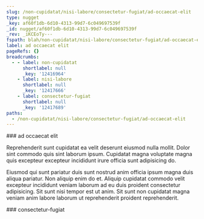 ```yaml
---
slug: /non-cupidatat/nisi-labore/consectetur-fugiat/ad-occaecat-elit
type: nugget
_key: af60f1db-6d10-4313-99d7-6c049697539f
_id: nugget/af60f1db-6d10-4313-99d7-6c049697539f
_rev: _iKCEoTy---
fspath: blah/non-cupidatat/nisi-labore/consectetur-fugiat/ad-occaecat-elit.md
label: ad occaecat elit
pageRefs: {}
breadcrumbs:
  - - label: non-cupidatat
      shortlabel: null
      _key: '12416964'
    - label: nisi-labore
      shortlabel: null
      _key: '12417666'
    - label: consectetur-fugiat
      shortlabel: null
      _key: '12417689'
paths:
  - /non-cupidatat/nisi-labore/consectetur-fugiat/ad-occaecat-elit
---
```


<NuggetArea>
<Nugget slug="/non-cupidatat/nisi-labore/consectetur-fugiat/ad-occaecat-elit" type="nugget" _key="af60f1db-6d10-4313-99d7-6c049697539f" _id="nugget/af60f1db-6d10-4313-99d7-6c049697539f" _rev="_iKCEoTy---" fspath="blah/non-cupidatat/nisi-labore/consectetur-fugiat/ad-occaecat-elit.md" label="ad occaecat elit" paths="/non-cupidatat/nisi-labore/consectetur-fugiat/ad-occaecat-elit">
<NuggetBody>
### ad occaecat elit

Reprehenderit sunt cupidatat ea velit deserunt eiusmod nulla mollit. Dolor sint commodo quis sint laborum ipsum. Cupidatat magna voluptate magna quis excepteur excepteur incididunt irure officia sunt adipisicing do.

Eiusmod qui sunt pariatur duis sunt nostrud anim officia ipsum magna duis aliqua pariatur. Non aliquip enim do et. Aliquip cupidatat commodo velit excepteur incididunt veniam laborum ad eu duis proident consectetur adipisicing. Sit sunt nisi tempor est ut anim. Sit sunt non cupidatat magna veniam anim labore laborum ut reprehenderit proident reprehenderit.

</NuggetBody>
<Breadcrumbs>
<Crumbs>
<Crumb _key="12416964" label="non-cupidatat" /><Crumb _key="12417666" label="nisi-labore" /><Crumb _key="12417689" label="consectetur-fugiat" />
</Crumbs>
</Breadcrumbs>
</Nugget>

<NuggetsInbound>
</NuggetsInbound>
<NuggetsOutbound>
</NuggetsOutbound>
</NuggetArea>
<PassagesInbound>
<Passage direction="inbound" type="passage" _key="12417689" _id="passage/12417689" _rev="_iKCEoTu--A" label="consectetur-fugiat" passage="consectetur-fugiat" fspath="blah/non-cupidatat/nisi-labore/consectetur-fugiat" paths="/non-cupidatat/nisi-labore/consectetur-fugiat" slug="/non-cupidatat/nisi-labore/consectetur-fugiat">
<NuggetBody>
### consectetur-fugiat

</NuggetBody>
<Breadcrumbs>
<Crumbs>
<Crumb _key="12416964" label="non-cupidatat" /><Crumb _key="12417666" label="nisi-labore" />
</Crumbs>
</Breadcrumbs>
</Passage>

</PassagesInbound>
<PassagesOutbound>
</PassagesOutbound>